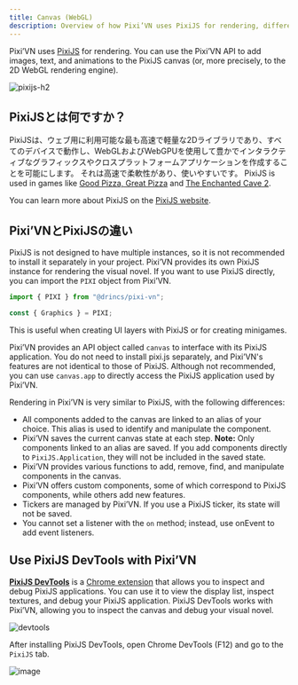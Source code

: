 ```yaml
---
title: Canvas (WebGL)
description: Overview of how Pixi’VN uses PixiJS for rendering, differences between Pixi’VN and PixiJS, and how to interact with the canvas and debugging tools.
---
```


Pixi’VN uses [PixiJS](https://pixijs.com/8.x/guides/basics/what-pixijs-is) for rendering. You can use the Pixi’VN API to add images, text, and animations to the PixiJS canvas (or, more precisely, to the 2D WebGL rendering engine).

![pixijs-h2](/pixijs.svg)

## PixiJSとは何ですか？

PixiJSは、ウェブ用に利用可能な最も高速で軽量な2Dライブラリであり、すべてのデバイスで動作し、WebGLおよびWebGPUを使用して豊かでインタラクティブなグラフィックスやクロスプラットフォームアプリケーションを作成することを可能にします。 それは高速で柔軟性があり、使いやすいです。 PixiJS is used in games like [Good Pizza, Great Pizza](https://www.goodpizzagreatpizza.com/) and [The Enchanted Cave 2](https://store.steampowered.com/app/368610/The_Enchanted_Cave_2/).

You can learn more about PixiJS on the [PixiJS website](https://www.pixijs.com/).

## Pixi’VNとPixiJSの違い

<Callout type="info">

PixiJS is not designed to have multiple instances, so it is not recommended to install it separately in your project. Pixi’VN provides its own PixiJS instance for rendering the visual novel. If you want to use PixiJS directly, you can import the `PIXI` object from Pixi’VN.

```ts
import { PIXI } from "@drincs/pixi-vn";

const { Graphics } = PIXI;
```

This is useful when creating <DynamicLink href="/start/interface#adding-pixijs-ui-layers">UI layers with PixiJS</DynamicLink> or for <DynamicLink href="/start/minigames">creating minigames</DynamicLink>.

</Callout>

Pixi’VN provides an API object called `canvas` to interface with its PixiJS application. You do not need to install pixi.js separately, and Pixi’VN's features are not identical to those of PixiJS. Although not recommended, you can use `canvas.app` to directly access the PixiJS application used by Pixi’VN.

Rendering in Pixi’VN is very similar to PixiJS, with the following differences:

- All components added to the canvas are linked to an <DynamicLink href="/start/canvas-alias">alias</DynamicLink> of your choice. This alias is used to identify and manipulate the component.
- Pixi’VN saves the current canvas state at each <DynamicLink href="/start/labels">step</DynamicLink>.
  **Note:** Only components linked to an alias are saved. If you add components directly to `PixiJS.Application`, they will not be included in the saved state.
- Pixi’VN provides <DynamicLink href="/start/canvas-functions">various functions</DynamicLink> to add, remove, find, and manipulate components in the canvas.
- Pixi’VN offers <DynamicLink href="/start/canvas-components">custom components</DynamicLink>, some of which correspond to PixiJS components, while others add new features.
- Tickers are managed by Pixi’VN. If you use a PixiJS ticker, its state will not be saved.
- You cannot set a listener with the `on` method; instead, use <DynamicLink href="/start/canvas-functions#add-a-listener-for-a-given-event">onEvent</DynamicLink> to add event listeners.

## Use PixiJS DevTools with Pixi’VN

[**PixiJS DevTools**](https://pixijs.io/devtools/) is a [Chrome extension](https://chromewebstore.google.com/detail/pixijs-devtools/dlkffcaaoccbofklocbjcmppahjjboce) that allows you to inspect and debug PixiJS applications. You can use it to view the display list, inspect textures, and debug your PixiJS application. PixiJS DevTools works with Pixi’VN, allowing you to inspect the canvas and debug your visual novel.

![devtools](/devtool-properties.gif)

After installing PixiJS DevTools, open Chrome DevTools (F12) and go to the `PixiJS` tab.

![image](/devtool-info.png)
